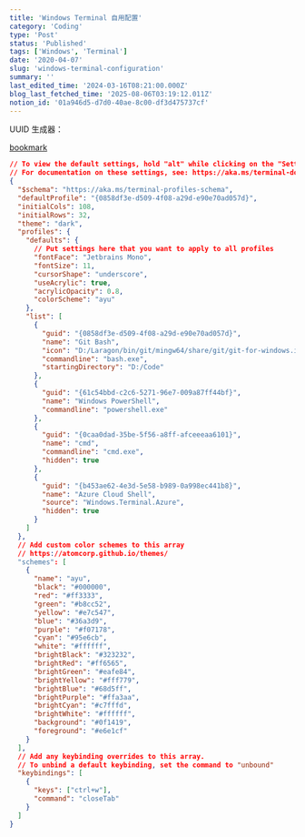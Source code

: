 ```yaml
---
title: 'Windows Terminal 自用配置'
category: 'Coding'
type: 'Post'
status: 'Published'
tags: ['Windows', 'Terminal']
date: '2020-04-07'
slug: 'windows-terminal-configuration'
summary: ''
last_edited_time: '2024-03-16T08:21:00.000Z'
blog_last_fetched_time: '2025-08-06T03:19:12.011Z'
notion_id: '01a946d5-d7d0-40ae-8c00-df3d475737cf'
---
```


UUID 生成器：

[bookmark](https://www.uuidgenerator.net/version1)

```json
// To view the default settings, hold "alt" while clicking on the "Settings" button.
// For documentation on these settings, see: https://aka.ms/terminal-documentation
{
  "$schema": "https://aka.ms/terminal-profiles-schema",
  "defaultProfile": "{0858df3e-d509-4f08-a29d-e90e70ad057d}",
  "initialCols": 108,
  "initialRows": 32,
  "theme": "dark",
  "profiles": {
    "defaults": {
      // Put settings here that you want to apply to all profiles
      "fontFace": "Jetbrains Mono",
      "fontSize": 11,
      "cursorShape": "underscore",
      "useAcrylic": true,
      "acrylicOpacity": 0.8,
      "colorScheme": "ayu"
    },
    "list": [
      {
        "guid": "{0858df3e-d509-4f08-a29d-e90e70ad057d}",
        "name": "Git Bash",
        "icon": "D:/Laragon/bin/git/mingw64/share/git/git-for-windows.ico",
        "commandline": "bash.exe",
        "startingDirectory": "D:/Code"
      },
      {
        "guid": "{61c54bbd-c2c6-5271-96e7-009a87ff44bf}",
        "name": "Windows PowerShell",
        "commandline": "powershell.exe"
      },
      {
        "guid": "{0caa0dad-35be-5f56-a8ff-afceeeaa6101}",
        "name": "cmd",
        "commandline": "cmd.exe",
        "hidden": true
      },
      {
        "guid": "{b453ae62-4e3d-5e58-b989-0a998ec441b8}",
        "name": "Azure Cloud Shell",
        "source": "Windows.Terminal.Azure",
        "hidden": true
      }
    ]
  },
  // Add custom color schemes to this array
  // https://atomcorp.github.io/themes/
  "schemes": [
    {
      "name": "ayu",
      "black": "#000000",
      "red": "#ff3333",
      "green": "#b8cc52",
      "yellow": "#e7c547",
      "blue": "#36a3d9",
      "purple": "#f07178",
      "cyan": "#95e6cb",
      "white": "#ffffff",
      "brightBlack": "#323232",
      "brightRed": "#ff6565",
      "brightGreen": "#eafe84",
      "brightYellow": "#fff779",
      "brightBlue": "#68d5ff",
      "brightPurple": "#ffa3aa",
      "brightCyan": "#c7fffd",
      "brightWhite": "#ffffff",
      "background": "#0f1419",
      "foreground": "#e6e1cf"
    }
  ],
  // Add any keybinding overrides to this array.
  // To unbind a default keybinding, set the command to "unbound"
  "keybindings": [
    {
      "keys": ["ctrl+w"],
      "command": "closeTab"
    }
  ]
}
```
